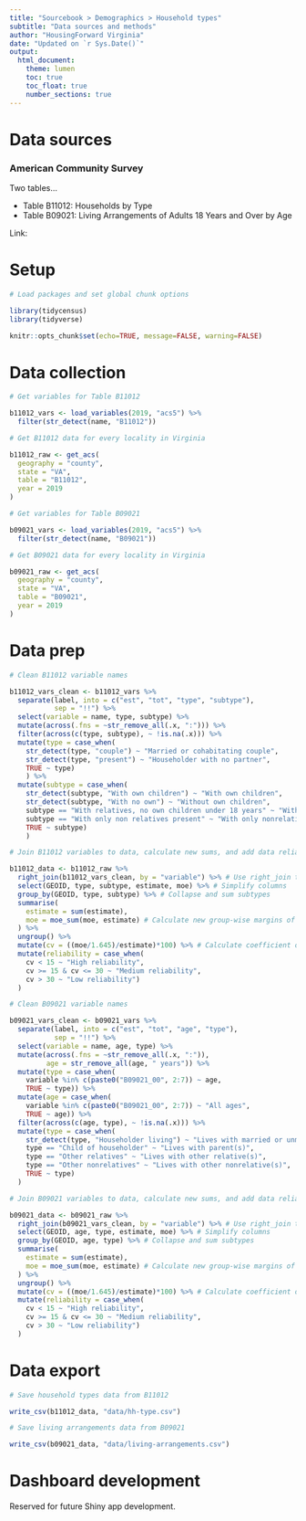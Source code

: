 ```yaml
---
title: "Sourcebook > Demographics > Household types"
subtitle: "Data sources and methods"
author: "HousingForward Virginia"
date: "Updated on `r Sys.Date()`"
output:
  html_document:
    theme: lumen
    toc: true
    toc_float: true
    number_sections: true
---
```


# Data sources

### American Community Survey {-}

Two tables...

* Table B11012: Households by Type
* Table B09021: Living Arrangements of Adults 18 Years and Over by Age

Link: 

# Setup

```r

# Load packages and set global chunk options

library(tidycensus)
library(tidyverse)

knitr::opts_chunk$set(echo=TRUE, message=FALSE, warning=FALSE)

```

# Data collection

```r

# Get variables for Table B11012

b11012_vars <- load_variables(2019, "acs5") %>% 
  filter(str_detect(name, "B11012"))

# Get B11012 data for every locality in Virginia

b11012_raw <- get_acs(
  geography = "county",
  state = "VA",
  table = "B11012",
  year = 2019
)

# Get variables for Table B09021

b09021_vars <- load_variables(2019, "acs5") %>% 
  filter(str_detect(name, "B09021"))

# Get B09021 data for every locality in Virginia

b09021_raw <- get_acs(
  geography = "county",
  state = "VA",
  table = "B09021",
  year = 2019
)

```

# Data prep

```r

# Clean B11012 variable names

b11012_vars_clean <- b11012_vars %>% 
  separate(label, into = c("est", "tot", "type", "subtype"),
           sep = "!!") %>% 
  select(variable = name, type, subtype) %>% 
  mutate(across(.fns = ~str_remove_all(.x, ":"))) %>%
  filter(across(c(type, subtype), ~ !is.na(.x))) %>% 
  mutate(type = case_when(
    str_detect(type, "couple") ~ "Married or cohabitating couple",
    str_detect(type, "present") ~ "Householder with no partner",
    TRUE ~ type)
    ) %>% 
  mutate(subtype = case_when(
    str_detect(subtype, "With own children") ~ "With own children",
    str_detect(subtype, "With no own") ~ "Without own children",
    subtype == "With relatives, no own children under 18 years" ~ "With relatives, no own children",
    subtype == "With only non relatives present" ~ "With only nonrelatives",
    TRUE ~ subtype)
    )

# Join B11012 variables to data, calculate new sums, and add data reliability info

b11012_data <- b11012_raw %>% 
  right_join(b11012_vars_clean, by = "variable") %>% # Use right_join to leave out unnecessary subtotals from data
  select(GEOID, type, subtype, estimate, moe) %>% # Simplify columns
  group_by(GEOID, type, subtype) %>% # Collapse and sum subtypes
  summarise(
    estimate = sum(estimate),
    moe = moe_sum(moe, estimate) # Calculate new group-wise margins of error 
  ) %>% 
  ungroup() %>% 
  mutate(cv = ((moe/1.645)/estimate)*100) %>% # Calculate coefficient of variation
  mutate(reliability = case_when(
    cv < 15 ~ "High reliability",
    cv >= 15 & cv <= 30 ~ "Medium reliability",
    cv > 30 ~ "Low reliability")
  )

# Clean B09021 variable names

b09021_vars_clean <- b09021_vars %>% 
  separate(label, into = c("est", "tot", "age", "type"),
           sep = "!!") %>% 
  select(variable = name, age, type) %>% 
  mutate(across(.fns = ~str_remove_all(.x, ":")),
         age = str_remove_all(age, " years")) %>%
  mutate(type = case_when(
    variable %in% c(paste0("B09021_00", 2:7)) ~ age,
    TRUE ~ type)) %>%
  mutate(age = case_when(
    variable %in% c(paste0("B09021_00", 2:7)) ~ "All ages",
    TRUE ~ age)) %>%
  filter(across(c(age, type), ~ !is.na(.x))) %>% 
  mutate(type = case_when(
    str_detect(type, "Householder living") ~ "Lives with married or unmarried partner",
    type == "Child of householder" ~ "Lives with parent(s)",
    type == "Other relatives" ~ "Lives with other relative(s)",
    type == "Other nonrelatives" ~ "Lives with other nonrelative(s)",
    TRUE ~ type)
  )

# Join B09021 variables to data, calculate new sums, and add data reliability info

b09021_data <- b09021_raw %>% 
  right_join(b09021_vars_clean, by = "variable") %>% # Use right_join to leave out unnecessary subtotals from data
  select(GEOID, age, type, estimate, moe) %>% # Simplify columns
  group_by(GEOID, age, type) %>% # Collapse and sum subtypes
  summarise(
    estimate = sum(estimate),
    moe = moe_sum(moe, estimate) # Calculate new group-wise margins of error 
  ) %>% 
  ungroup() %>% 
  mutate(cv = ((moe/1.645)/estimate)*100) %>% # Calculate coefficient of variation
  mutate(reliability = case_when(
    cv < 15 ~ "High reliability",
    cv >= 15 & cv <= 30 ~ "Medium reliability",
    cv > 30 ~ "Low reliability")
  )

```

# Data export

```r

# Save household types data from B11012

write_csv(b11012_data, "data/hh-type.csv")

# Save living arrangements data from B09021

write_csv(b09021_data, "data/living-arrangements.csv")

```

# Dashboard development

Reserved for future Shiny app development.